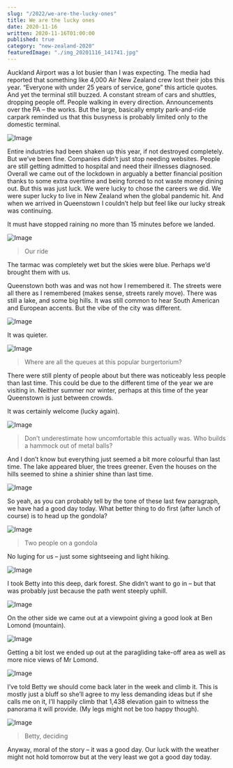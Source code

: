 ```yaml
---
slug: "/2022/we-are-the-lucky-ones"
title: We are the lucky ones
date: 2020-11-16
written: 2020-11-16T01:00:00
published: true
category: "new-zealand-2020"
featuredImage: "./img_20201116_141741.jpg"
---
```


Auckland Airport was a lot busier than I was expecting. The media had reported that something like 4,000 Air New Zealand crew lost their jobs this year. “Everyone with under 25 years of service, gone” this article quotes. And yet the terminal still buzzed. A constant stream of cars and shuttles, dropping people off. People walking in every direction. Announcements over the PA – the works. But the large, basically empty park-and-ride carpark reminded us that this busyness is probably limited only to the domestic terminal.

![Image](img_20201116_095134.jpg)

Entire industries had been shaken up this year, if not destroyed completely. But we’ve been fine. Companies didn’t just stop needing websites. People are still getting admitted to hospital and need their illnesses diagnosed. Overall we came out of the lockdown in arguably a better financial position thanks to some extra overtime and being forced to not waste money dining out. But this was just luck. We were lucky to chose the careers we did. We were super lucky to live in New Zealand when the global pandemic hit. And when we arrived in Queenstown I couldn’t help but feel like our lucky streak was continuing.

It must have stopped raining no more than 15 minutes before we landed.

![Image](img_20201116_101709.jpg)

> Our ride

The tarmac was completely wet but the skies were blue. Perhaps we’d brought them with us.

Queenstown both was and was not how I remembered it. The streets were all there as I remembered (makes sense, streets rarely move). There was still a lake, and some big hills. It was still common to hear South American and European accents. But the vibe of the city was different.

![Image](img_20201116_141741.jpg)

It was quieter.

![Image](img_20201116_150526.jpg)

> Where are all the queues at this popular burgertorium?

There were still plenty of people about but there was noticeably less people than last time. This could be due to the different time of the year we are visiting in. Neither summer nor winter, perhaps at this time of the year Queenstown is just between crowds.

It was certainly welcome (lucky again).

![Image](img_20201116_142518.jpg)

> Don’t underestimate how uncomfortable this actually was. Who builds a hammock out of metal balls?

And I don’t know but everything just seemed a bit more colourful than last time. The lake appeared bluer, the trees greener. Even the houses on the hills seemed to shine a shinier shine than last time.

![Image](img_20201116_135500.jpg)

So yeah, as you can probably tell by the tone of these last few paragraph, we have had a good day today. What better thing to do first (after lunch of course) is to head up the gondola?

![Image](img_20201116_134802.jpg)

> Two people on a gondola

No luging for us – just some sightseeing and light hiking.

![Image](img_20201116_122738.jpg)

I took Betty into this deep, dark forest. She didn’t want to go in – but that was probably just because the path went steeply uphill.

![Image](img_20201116_124141.jpg)

On the other side we came out at a viewpoint giving a good look at Ben Lomond (mountain).

![Image](img_20201116_124925.jpg)

Getting a bit lost we ended up out at the paragliding take-off area as well as more nice views of Mr Lomond.

![Image](img_20201116_130334.jpg)

I’ve told Betty we should come back later in the week and climb it. This is mostly just a bluff so she’ll agree to my less demanding ideas but if she calls me on it, I’ll happily climb that 1,438 elevation gain to witness the panorama it will provide. (My legs might not be too happy though).

![Image](img_20201116_130454.jpg)

> Betty, deciding

Anyway, moral of the story – it was a good day. Our luck with the weather might not hold tomorrow but at the very least we got a good day today.